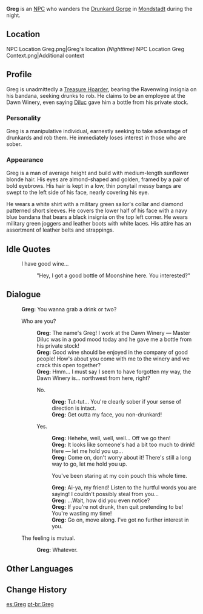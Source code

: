 {{Character Infobox
|image            = NPC Greg.png
|region           = Mondstadt
|affiliation      = Treasure Hoarders
|type             = NPC
}}
'''Greg''' is an [[NPC]] who wanders the [[Drunkard Gorge]] in [[Mondstadt]] during the night.

==Location==
<gallery>
NPC Location Greg.png|Greg's location ''(Nighttime)''
NPC Location Greg Context.png|Additional context
</gallery>

==Profile==
<!--detailed story/lore information goes here-->
Greg is unadmittedly a [[Treasure Hoarder]], bearing the Ravenwing insignia on his bandana, seeking drunks to rob. He claims to be an employee at the Dawn Winery, even saying [[Diluc]] gave him a bottle from his private stock.

===Personality===
Greg is a manipulative individual, earnestly seeking to take advantage of drunkards and rob them. He immediately loses interest in those who  are sober.

===Appearance===
Greg is a man of average height and build with medium-length sunflower blonde hair. His eyes are almond-shaped and golden, framed by a pair of bold eyebrows. His hair is kept in a low, thin ponytail messy bangs are swept to the left side of his face, nearly covering his eye.

He wears a white shirt with a military green sailor's collar and diamond patterned short sleeves. He covers the lower half of his face with a navy blue bandana that bears a black insignia on the top left corner. He wears military green joggers and leather boots with white laces. His attire has an assortment of leather belts and strappings.

==Idle Quotes==
{{Dialogue start}}
: {{DIcon|Idle}} I have good wine...
:: {{A|VO Greg 01.ogg}} "Hey, I got a good bottle of Moonshine here. You interested?"
{{Dialogue end}}

==Dialogue==
{{Dialogue start}}
:'''Greg:''' You wanna grab a drink or two?
:{{DIcon}} Who are you?
::'''Greg:''' The name's Greg! I work at the Dawn Winery &mdash; Master Diluc was in a good mood today and he gave me a bottle from his private stock!
::'''Greg:''' Good wine should be enjoyed in the company of good people! How's about you come with me to the winery and we crack this open together?
::'''Greg:''' Hmm... I must say I seem to have forgotten my way, the Dawn Winery is... northwest from here, right?
::{{DIcon}} No.
:::'''Greg:''' Tut-tut... You're clearly sober if your sense of direction is intact.
:::'''Greg:''' Get outta my face, you non-drunkard!
::{{DIcon}} Yes.
:::'''Greg:''' Hehehe, well, well, well... Off we go then!
:::'''Greg:''' It looks like someone's had a bit too much to drink! Here &mdash; let me hold you up...
:::'''Greg:''' Come on, don't worry about it! There's still a long way to go, let me hold you up.
:::{{DIcon}} You've been staring at my coin pouch this whole time.
:::'''Greg:''' Ai-ya, my friend! Listen to the hurtful words you are saying! I couldn't possibly steal from you...
:::'''Greg:''' ...Wait, how did you even notice?
:::'''Greg:''' If you're not drunk, then quit pretending to be! You're wasting my time!
:::'''Greg:''' Go on, move along. I've got no further interest in you.
:{{DIcon}} The feeling is mutual.
::'''Greg:''' Whatever.
{{Dialogue end}}

==Other Languages==
{{Other Languages
|default_hidden = 1
|en      = Greg
|zhs     = 格雷戈
|zhs_rm  = Géléigē
|zht     = 格雷葛
|zht_rm  = Géléigé
|ja      = グレッグ
|ja_rm   = Gureggu
|ko      = 그레고
|ko_rm   = Geurego
|es      = Greg
|fr      = Greg
|ru      = Грег
|th      = Greg
|vi      = Greg
|de      = Greg
|id      = Greg
|pt      = Greg
|tr      = Greg
|it      = Greg
}}

==Change History==
{{Change History|1.0}}

[[es:Greg]]
[[pt-br:Greg]]